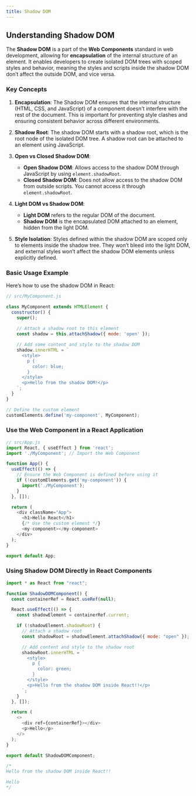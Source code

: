 ```yaml
---
title: Shadow DOM
---
```


## Understanding Shadow DOM

The **Shadow DOM** is a part of the **Web Components** standard in web development, allowing for **encapsulation** of the internal structure of an element. It enables developers to create isolated DOM trees with scoped styles and behavior, meaning the styles and scripts inside the shadow DOM don’t affect the outside DOM, and vice versa.

### Key Concepts

1. **Encapsulation**: 
   The Shadow DOM ensures that the internal structure (HTML, CSS, and JavaScript) of a component doesn't interfere with the rest of the document. This is important for preventing style clashes and ensuring consistent behavior across different environments.

2. **Shadow Root**: 
   The shadow DOM starts with a shadow root, which is the root node of the isolated DOM tree. A shadow root can be attached to an element using JavaScript.

3. **Open vs Closed Shadow DOM**: 
   - **Open Shadow DOM**: Allows access to the shadow DOM through JavaScript by using `element.shadowRoot`.
   - **Closed Shadow DOM**: Does not allow access to the shadow DOM from outside scripts. You cannot access it through `element.shadowRoot`.

4. **Light DOM vs Shadow DOM**: 
   - **Light DOM** refers to the regular DOM of the document.
   - **Shadow DOM** is the encapsulated DOM attached to an element, hidden from the light DOM.

5. **Style Isolation**: 
   Styles defined within the shadow DOM are scoped only to elements inside the shadow tree. They won’t bleed into the light DOM, and external styles won’t affect the shadow DOM elements unless explicitly defined.

### Basic Usage Example

Here’s how to use the shadow DOM in React:

```Javascript
// src/MyComponent.js

class MyComponent extends HTMLElement {
  constructor() {
    super();
    
    // Attach a shadow root to this element
    const shadow = this.attachShadow({ mode: 'open' });

    // Add some content and style to the shadow DOM
    shadow.innerHTML = `
      <style>
        p {
          color: blue;
        }
      </style>
      <p>Hello from the shadow DOM!</p>
    `;
  }
}

// Define the custom element
customElements.define('my-component', MyComponent);
```

### Use the Web Component in a React Application

```JavaScript
// src/App.js
import React, { useEffect } from 'react';
import './MyComponent'; // Import the Web Component

function App() {
  useEffect(() => {
    // Ensure the Web Component is defined before using it
    if (!customElements.get('my-component')) {
      import('./MyComponent');
    }
  }, []);

  return (
    <div className="App">
      <h1>Hello React</h1>
      {/* Use the custom element */}
      <my-component></my-component>
    </div>
  );
}

export default App;
```

### Using Shadow DOM Directly in React Components

```JavaScript
import * as React from "react";

function ShadowDOMComponent() {
  const containerRef = React.useRef(null);

  React.useEffect(() => {
    const shadowElement = containerRef.current;

    if (!shadowElement.shadowRoot) {
      // Attach a shadow root
      const shadowRoot = shadowElement.attachShadow({ mode: "open" });

      // Add content and style to the shadow root
      shadowRoot.innerHTML = `
        <style>
          p {
            color: green;
          }
        </style>
        <p>Hello from the shadow DOM inside React!!</p>
      `;
    }
  }, []);

  return (
    <>
      <div ref={containerRef}></div>
      <p>Hello</p>
    </>
  );
}

export default ShadowDOMComponent;

/* 
Hello from the shadow DOM inside React!!

Hello
*/
```

